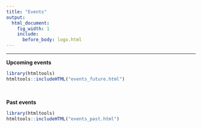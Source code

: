 ```yaml
---
title: "Events"
output:
  html_document:
    fig_width: 1
    include:
      before_body: logo.html
---
```


------------------------------------------------------------------------

  **Upcoming events**
  
```r
library(htmltools)
htmltools::includeHTML("events_future.html")
```
  <br>
  
  **Past events**

  <!-- -   [Workshop on Quantile Regression](https://quantileregressionlab.github.io/qrworkshop.html), 2023, Sapienza University, Italy -->
  
```r
library(htmltools)
htmltools::includeHTML("events_past.html")
```
